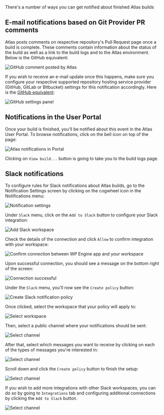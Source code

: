 There's a number of ways you can get notified about finished Atlas builds

## E-mail notifications based on Git Provider PR comments

Atlas posts comments on respective repository's Pull Request page once a build is complete. These comments contain information about the status of the build as well as a link to the build logs and to the Atlas environment. Below is the GitHub equivalent:

![GitHub comment posted by Atlas](./assets/img/notifications/gh-comment.png)

If you wish to receive an e-mail update once this happens, make sure you configure your respective supported repository hosting service provider (GitHub, GitLab or Bitbucket) settings for this notification accordingly. Here is the [GitHub equivalent](https://docs.github.com/en/account-and-profile/managing-subscriptions-and-notifications-on-github/setting-up-notifications/configuring-notifications#customizing-your-email-notifications):

![GitHub settings panel](./assets/img/notifications/gh-settings.png)

## Notifications in the User Portal

Once your build is finished, you'll be notified about this event in the Atlas User Portal. To browse notifications, click on the bell icon on top of the page:

![Atlas notifications in Portal](./assets/img/notifications/portal-notifications.png)

Clicking on `View build...` button is going to take you to the build logs page.

## Slack notifications

To configure rules for Slack notifications about Atlas builds, go to the Notification Settings screen by clicking on the cogwheel icon in the Notifications menu:

![Notification settings](./assets/img/notifications/notification-settings.png)

Under `Slack` menu, click on the `Add to Slack` button to configure your Slack integration:

![Add Slack workspace](./assets/img/notifications/add-to-slack.png)

Check the details of the connection and click `Allow` to confirm integration with your workspace:

![Confirm connection between WP Engine app and your workspace](./assets/img/notifications/accept-connection.png)

Upon successful connection, you should see a message on the bottom right of the screen:

![Connection successful](./assets/img/notifications/confirm-connection.png)

Under the `Slack` menu, you'll now see the `Create policy` button:

![Create Slack notification policy](./assets/img/notifications/create-policy.png)

Once clicked, select the workspace that your policy will apply to:

![Select workspace](./assets/img/notifications/select-integration.png)

Then, select a public channel where your notifications should be sent:

![Select channel](./assets/img/notifications/select-channel.png)

After that, select which messages you want to receive by clicking on each of the types of messages you're interested in:

![Select channel](./assets/img/notifications/select-messages.png)

Scroll down and click the `Create policy` button to finish the setup:

![Select channel](./assets/img/notifications/confirm-policy-creation.png)

If you wish to add more integrations with other Slack workspaces, you can do so by going to `Integrations` tab and configuring additional connections by clicking the `Add to Slack` button.

![Select channel](./assets/img/notifications/add-more-integrations.png)
